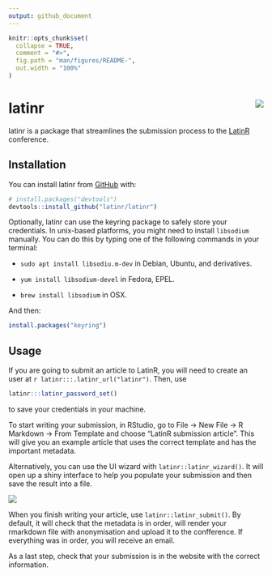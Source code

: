 ```yaml
---
output: github_document
---
```


<!-- README.md is generated from README.Rmd. Please edit that file -->

```r
knitr::opts_chunk$set(
  collapse = TRUE,
  comment = "#>",
  fig.path = "man/figures/README-",
  out.width = "100%"
)
```
# latinr <img src="man/figures/logo.png" align="right"/>

<!-- badges: start -->
<!-- badges: end -->

latinr is a package that streamlines the submission process to the  [LatinR](http://latin-r.com/) conference. 

## Installation

You can install latinr from [GitHub](https://github.com/) with:

``` r
# install.packages("devtools")
devtools::install_github("latinr/latinr")
```

Optionally, latinr can use the keyring package to safely store your credentials. In unix-based platforms, you might need to install `libsodium` manually. You can do this by typing one of the following commands in your terminal:

* `sudo apt install libsodiu.m-dev` in Debian, Ubuntu, and derivatives. 

* `yum install libsodium-devel` in  Fedora, EPEL. 

* `brew install libsodium` in OSX.

And then:
```r
install.packages("keyring")
```

## Usage

If you are going to submit an article to LatinR, you will need to create an user at `r latinr:::.latinr_url("latinr")`. Then, use

```r
latinr:::latinr_password_set()
```

to save your credentials in your machine. 

To start writing your submission, in RStudio, go to File -> New File -> R Markdown -> From Template and choose "LatinR submission article". This will give you an example article that uses the correct template and has the important metadata. 

Alternatively, you can use the UI wizard with `latinr::latinr_wizard()`. It will open up a shiny interface to help you populate your submission and then save the result into a file. 

![](man/figures/wizard.png)


When you finish writing your article, use `latinr::latinr_submit()`. By default, it will check that the metadata is in order, will render your rmarkdown file with anonymisation and upload it to the confference. If everything was in order, you will receive an email. 

As a last step, check that your submission is in the website with the correct information. 

